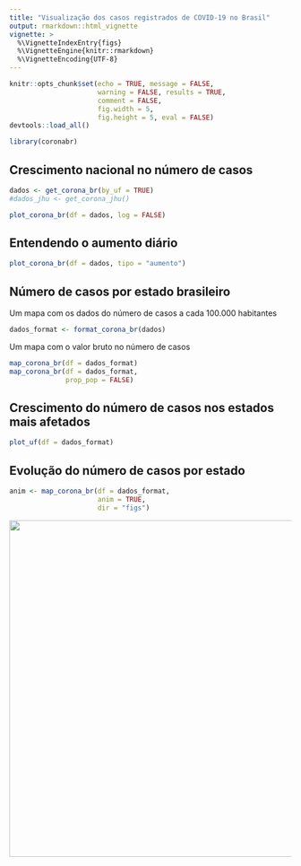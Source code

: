 ```yaml
---
title: "Visualização dos casos registrados de COVID-19 no Brasil"
output: rmarkdown::html_vignette
vignette: >
  %\VignetteIndexEntry{figs}
  %\VignetteEngine{knitr::rmarkdown}
  %\VignetteEncoding{UTF-8}
---
```


```r
knitr::opts_chunk$set(echo = TRUE, message = FALSE, 
                      warning = FALSE, results = TRUE, 
                      comment = FALSE, 
                      fig.width = 5, 
                      fig.height = 5, eval = FALSE)
devtools::load_all()
```


```r
library(coronabr)
```


## Crescimento nacional no número de casos

```r
dados <- get_corona_br(by_uf = TRUE)
#dados_jhu <- get_corona_jhu()
```


```r
plot_corona_br(df = dados, log = FALSE)
```


## Entendendo o aumento diário

```r
plot_corona_br(df = dados, tipo = "aumento")
```

## Número de casos por estado brasileiro


Um mapa com os dados do número de casos a cada 100.000 habitantes

```r
dados_format <- format_corona_br(dados)
```

Um mapa com o valor bruto no número de casos

```r
map_corona_br(df = dados_format)
map_corona_br(df = dados_format, 
              prop_pop = FALSE)
```

## Crescimento do número de casos nos estados mais afetados

```r
plot_uf(df = dados_format)
```

## Evolução do número de casos por estado

```r
anim <- map_corona_br(df = dados_format,
                      anim = TRUE, 
                      dir = "figs")
```

<img src="https://raw.githubusercontent.com/liibre/coronabr/master/vignettes/figs/anim.gif" align="center" alt="" width="600" />

